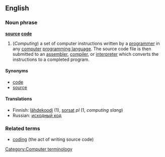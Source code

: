 ==English==
===Noun phrase===
'''[[source]] [[code]]'''

# (''Computing'') a set of computer instructions written by a [[programmer]] in any [[computer]] [[programming language]]. The source code file is then submitted to an [[assembler]], [[compiler]], or [[interpreter]] which converts the instructions to a completed program.

====Synonyms====
*[[code]]
*[[source]]<!--Usually called "source" or "code" among programmers-->

====Translations====
*Finnish: [[lähdekoodi]] (1), [[sorsat]] ''pl'' (1, ''computing slang'')
*Russian: [[исходный код]]

===Related terms===
*[[coding]] (the act of writing source code)

[[Category:Computer terminology]]